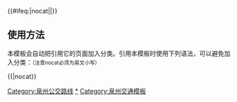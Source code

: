 {{Navbox
|name=泉州公交线路列表
|title=[[泉州公交线路列表]]
|listclass=hlist
|state=
|image=
|imagestyle = 
|imageleft = 
|imageleftstyle = 
|list1={{Navbox|subgroup
    |group1= '''市区干线'''
    |list1=
* [[泉州公交1路|1路]]
* [[泉州公交2路|2路]]
* [[泉州公交3路|3路]]
* [[泉州公交4路|4路]]
* [[泉州公交6路|6路]]
* [[泉州公交7路|7路]]
* [[泉州公交8路|8路]]<br>[[泉州公交10路|10路]]
* [[泉州公交11路|11路]]
* [[泉州公交14路|14路]]
* [[泉州公交15路|15路]]
* [[泉州公交17路|17路]]
* [[泉州公交19路|19路]]<br>[[泉州公交20路|20路]]
* [[泉州公交21路|21路]]
* [[泉州公交22路|22路]]
* [[泉州公交23路|23路]]
* [[泉州公交24路|24路]]
* [[泉州公交25路|25路]]
* [[泉州公交26路|26路]]
* [[泉州公交27路|27路]]
* [[泉州公交28路|28路]]
* [[泉州公交29路|29路]]<br>[[泉州公交30路|30路]]
* [[泉州公交31路|31路]]
* [[泉州公交32路|32路]]
* [[泉州公交33路|33路]]
* [[泉州公交34路|34路]]
* [[泉州公交35路|35路]] 
* [[泉州公交K307路|K307路]]（原36路）
* [[泉州公交37路|37路]]
* [[泉州公交39路|39路]]<br>[[泉州公交40路|40路]]
* [[泉州公交41路|41路]]
* [[泉州公交42路|42路]]
* [[泉州公交44路|44路]]
* [[泉州公交45路|45路]]
* [[泉州公交49路|49路]]<br>[[泉州公交55路|55路]]<br>[[泉州公交60路|60路]]
* [[泉州公交61路|61路]]<br>[[泉州公交201路|201路]]
* [[泉州公交202路|202路]]
* [[泉州公交203路|203路]]
* [[泉州公交305路|305路]]<br> [[泉州公交29路|龙岭专线]]
* [[泉州公交11路|11路复线]]
* [[泉州公交老年大学专线|老年大学专线]]
|group2 = '''旅游线路'''
    |list2 = 
* [[泉州公交601路|601路]]
* [[泉州公交602路|602路]]
* [[泉州公交603路|603路]]
* [[泉州公交604路|604路]]
    |group3 = '''市区快线'''
    |list3 = 
* [[泉州公交K1路|K1路]]
* [[泉州公交K2路|K2路]]（原43路)
* [[泉州公交K6路|K6路]]
* [[泉州公交K7路|K7路]]
* [[泉州公交K8路|K8路]]
    |group4 = '''环湾快线'''
    |list4 = 
* [[泉州公交K201路|K201路]]（原206路）
* [[泉州公交K202路|K202路]]（原9路）
* [[泉州公交K203路|K203路]]（原12路）
* [[泉州公交K204路|K204路]]（原46路）
* [[泉州公交K205路|K205路]]（原47路）
* [[泉州公交K207路|K207路]]
* [[泉州公交K208路|K208路]]<br>  [[泉州公交K301路|K301路]]
* [[泉州公交K306路|K306路]]（原18路）
* [[泉州公交K308路|K308路]]（原38路）
* [[泉州公交502路|502路]]（原302路）<br>[[泉州公交K502路|K502路]]（原13路）
* [[泉州公交K503路|K503路]]（原803路）
* [[泉州公交K507路|K507路]]
* [[泉州公交K508路|K508路]]
* [[泉州公交K509路|K509路]]
* [[泉州公交K510路|K510路]]<br>[[泉州公交K601路|K601路]]（原204路）
* [[泉州公交K602路|K602路]]（原209路）
* [[泉州公交K603路|K603路]]（原16路）
* [[泉州公交K604路|K604路]]（原801路）
* [[泉州公交K605路|K605路]]
* [[泉州公交K606路|K606路]]
* [[泉州公交K607路|K607路]]
* [[泉州公交K612路|K612路]]（原48路）<br>[[泉州公交K701路|K701路]]（原205路）
* [[泉州公交K702路|K702路]]（原210路）
* [[惠安公交K15路|K15路]]
* [[惠安公交K19路|K19路]]
* [[惠安公交K20路|K20路]]<br>[[泉州公交K801路|K801路]]（原泉港K1路）
* [[泉港公交9路|泉港9路]]<br>[[泉州公交K901路|K901路]]（原208路）
* [[泉州公交K902路|K902路]]（原802路）
    |group5 = '''区内支线'''
    |list5 = 
* [[泉州公交101路|101路]]<br>[[泉州公交301路|301路]]（原501路）
* [[泉州公交302路|302路]]（原502路）
* [[泉州公交303路|303路]]（原503路）
* [[泉州公交306路|306路]]
* [[泉州公交307路|307路]]
* [[泉州公交308路|308路]]<br>[[泉州公交501路|501路]]（原301路）
* [[泉州公交503路|503路]]（原303路）<br>[[泉州公交701路|701路]]
* [[泉州公交702路|702路]]
* [[泉州公交703路|703路]]
* [[泉州公交704路|704路]]
* [[泉州公交705路|705路]]
* [[泉州公交706路|706路]]
* [[泉州公交707路|707路]]
* [[泉州公交708路|708路]]<br>[[泉港公交1路|泉港1路]]
* [[泉港公交2路|泉港2路]]
* [[泉港公交3路|泉港3路]]
* [[泉港公交5路|泉港5路]]
* [[泉港公交6路|泉港6路]]
* [[泉港公交7路|泉港7路]]
* [[泉港公交8路|泉港8路]]
* [[泉港公交10路|泉港10路]]
* [[泉港公交11路|泉港11路]]
* [[泉港公交12路|泉港12路]]
* [[泉港公交13路|泉港13路]]
* [[泉港公交15路|泉港15路]]
* 泉港环城2号线
* 泉港医院专线<br>[[石狮公交1路|石狮1路]]
* [[石狮公交2路|石狮2路]]
* [[石狮公交3路|石狮3路]]
* [[石狮公交4路|石狮4路]]
* [[石狮公交5路|石狮5路]]
* [[石狮公交6路|石狮6路]]
* [[石狮公交7路|石狮7路]]
* [[石狮公交8路|石狮8路]]
* [[石狮公交9路|石狮9路]]
* [[石狮公交10路|石狮10路]]
* [[石狮公交11路|石狮11路]]
* [[石狮公交12路|石狮12路]]
* [[石狮公交13路|石狮13路]]
* [[石狮公交15路|石狮15路]]
* [[石狮公交17路|石狮17路]]
* [[石狮公交18路|石狮18路]]
* [[石狮公交19路|石狮19路]]
* [[石狮公交22路|石狮22路]]
* 石狮拥军旅游线
    |group6 = '''微公交'''
    |list6 = 
* [[泉州公交X1路|X1路]]
* [[泉州公交X2路|X2路]]
* [[泉州公交X3路|X3路]]
* [[泉州公交X6路|X6路]]
* [[泉州公交块状运行系统|古城块状系统]]
* [[泉州公交块状运行系统|师院块状系统]]
* [[泉州公交微1路|微1路]]
* [[泉州公交微2路|微2路]]
* 石狮社巴一线
* 石狮社巴二线
|group7 = '''已撤销线路'''
    |list7 = 
* <s>4路复线
* 13路复线
* 47路复线
* [[泉州公交X4路|X4路]]
* [[泉州公交K501路|K501路]]（原5路，含复线）
* 12路复线(榕桥专线)
* [[泉州公交K902路|石狮服装城定制快线]]
* 泉港夜1路
* 泉港夜2路
* 石狮23路
* 石狮16路
* 石狮14路
* 台商宝龙广场专线
* 石狮拥军专线
* 709路
* [[泉州公交710路|710路]]
* [[泉州公交711路|711路]]</s>
}}
}}<includeonly>{{#ifeq:{{{1}}}|nocat||[[Category:泉州公交路线]]}}</includeonly><noinclude>

== 使用方法 ==
本模板会自动把引用它的页面加入分类。引用本模板时使用下列语法，可以避免加入分类：<small>（注意nocat必须为英文小写）</small>
 
<nowiki>{{</nowiki>{{PAGENAME}}<nowiki>|nocat}}</nowiki>

[[Category:泉州公交路线|*]]
[[Category:泉州交通模板]]
</noinclude>